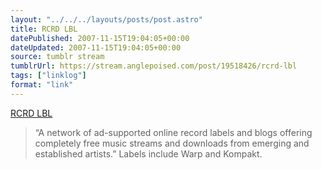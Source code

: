 ```yaml
---
layout: "../../../layouts/posts/post.astro"
title: RCRD LBL
datePublished: 2007-11-15T19:04:05+00:00
dateUpdated: 2007-11-15T19:04:05+00:00
source: tumblr stream
tumblrUrl: https://stream.anglepoised.com/post/19518426/rcrd-lbl
tags: ["linklog"]
format: "link"
---
```


[RCRD LBL][1]

> &ldquo;A network of ad-supported online record labels and blogs offering completely free music streams and downloads from emerging and established artists.&rdquo; Labels include Warp and Kompakt.

[1]: http://rcrdlbl.com/
